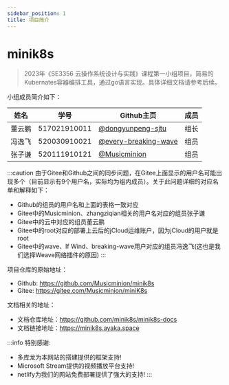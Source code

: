 ```yaml
---
sidebar_position: 1
title: 项目简介
---
```


# minik8s

> 2023年《SE3356 云操作系统设计与实践》课程第一小组项目，简易的Kubernates容器编排工具，通过go语言实现。具体详细文档请参考后续。

小组成员简介如下：

| 姓名   | 学号         | Github主页                  | 成员 |
| ------ | ------------ | --------------------- | ---- |
| 董云鹏 | 517021910011 | [@dongyunpeng-sjtu](https://github.com/dongyunpeng-sjtu) | 组长 |
| 冯逸飞   | 520030910021 | [@every-breaking-wave](https://github.com/every-breaking-wave)   | 组员 |
| 张子谦 | 520111910121 | [@Musicminion](https://github.com/Musicminion)   | 组员 |

:::caution
由于Gitee和Github之间的同步问题，在Gitee上面显示的用户名可能出现多个（目前显示有9个用户名，实际均为组内成员）。关于此问题详细的对应名单和解释如下：
- Github的组员的用户名和上面的表格一致对应
- Gitee中的Musicminion、zhangziqian相关的用户名对应的组员张子谦
- Gitee中的云中对应的组员董云鹏
- Gitee中的root对应的部署上云后的jCloud运维账户，因为jCloud的用户就是root
- Gitee中的wave、If Wind、breaking-wave用户对应的组员冯逸飞(这也是我们选择Weave网络插件的原因)
:::

项目仓库的原始地址：
- Github: https://github.com/Musicminion/minik8s
- Gitee: https://gitee.com/Musicminion/miniK8s

文档相关的地址：
- 文档仓库地址：https://github.com/minik8s/minik8s-docs
- 文档链接地址：https://minik8s.ayaka.space

:::info
特别感谢:
- 多库龙为本网站的搭建提供的框架支持!
- Microsoft Stream提供的视频播放平台支持!
- netlify为我们的网站免费部署提供了强大的支持!
:::



<TimeLine />